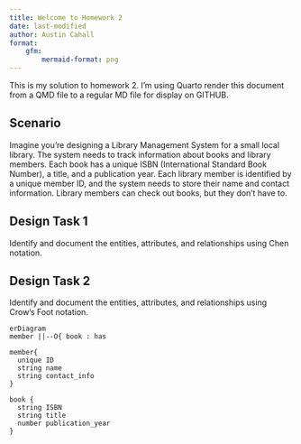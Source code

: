 ```yaml
---
title: Welcome to Homework 2
date: last-modified
author: Austin Cahall
format:
    gfm:
        mermaid-format: png
---
```


This is my solution to homework 2. I'm using Quarto render this document from a QMD file to a regular
MD file for display on GITHUB.

## Scenario

Imagine you're designing a Library Management System for a small local library. The system needs to track information about books and library members. Each book has a unique ISBN (International Standard Book Number), a title, and a publication year. Each library member is identified by a unique member ID, and the system needs to store their name and contact information. Library members can check out books, but they don’t have to.

## Design Task 1

Identify and document the entities, attributes, and relationships using Chen notation.



## Design Task 2

Identify and document the entities, attributes, and relationships using Crow’s Foot notation.

```mermaid
erDiagram
member ||--O{ book : has

member{
  unique ID
  string name
  string contact_info
}

book {
  string ISBN
  string title
  number publication_year
}
```


